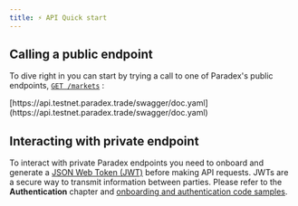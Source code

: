 ```yaml
---
title: ⚡ API Quick start
---
```


## Calling a public endpoint

To dive right in you can start by trying a call to one of Paradex's public endpoints, [`GET /markets`](https://docs.api.prod.paradex.trade/#list-available-markets) :&#x20;

<Info>
[https://api.testnet.paradex.trade/swagger/doc.yaml](https://api.testnet.paradex.trade/swagger/doc.yaml)
</Info>

## Interacting with private endpoint

To interact with private Paradex endpoints you need to onboard and generate a [JSON Web Token (JWT)](https://jwt.io/introduction) before making API requests. JWTs are a secure way to transmit information between parties. Please refer to the **Authentication** chapter and [onboarding and authentication code samples](https://github.com/tradeparadex/code-samples).
